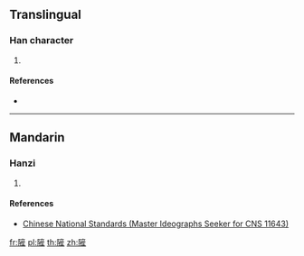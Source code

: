 {{character info/new}}
==Translingual==

===Han character===
{{Han char|rn=170|rad=阜|as=11|sn=14|four=70215|canj=NLYHM,NLYKM|ids=⿰[[阜|⻖]][[産]]}}

# {{defn|Han|sort=阜11}}

====References====
* {{Han ref|kx=1360.111|hdz=64154.151|uh=96A1|ud=38561|bh=E4BC|bd=58556}}

----

==Mandarin==

===Hanzi===
{{cmn-hanzi|pin=[[sà]] ([[sa4]])|wg=sa<sup>4</sup>}}

# {{defn|lang=cmn|sort=阜11}}

====References====
* [http://www.cns11643.gov.tw/AIDB/query_general_view.do?page=2&code=4F24 Chinese National Standards (Master Ideographs Seeker for CNS 11643)]

[[fr:隡]]
[[pl:隡]]
[[th:隡]]
[[zh:隡]]